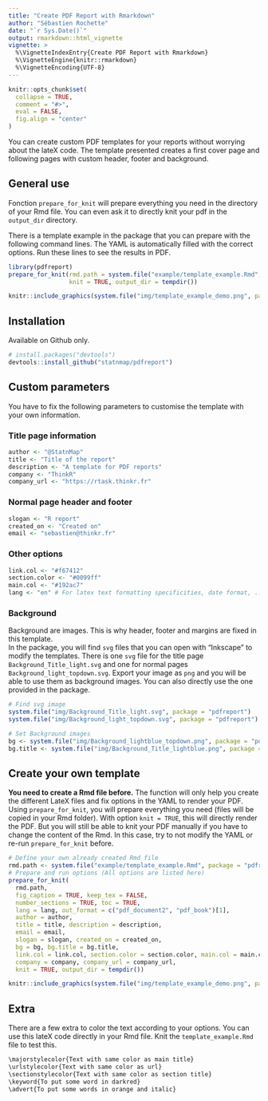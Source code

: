 ```yaml
---
title: "Create PDF Report with Rmarkdown"
author: "Sébastien Rochette"
date: "`r Sys.Date()`"
output: rmarkdown::html_vignette
vignette: >
  %\VignetteIndexEntry{Create PDF Report with Rmarkdown}
  %\VignetteEngine{knitr::rmarkdown}
  %\VignetteEncoding{UTF-8}
---
```


```r
knitr::opts_chunk$set(
  collapse = TRUE,
  comment = "#>",
  eval = FALSE,
  fig.align = "center"
)
```

You can create custom PDF templates for your reports without worrying about the lateX code. The template presented creates a first cover page and following pages with custom header, footer and background.  

## General use

Fonction `prepare_for_knit` will prepare everything you need in the directory of your Rmd file. You can even ask it to directly knit your pdf in the `output_dir` directory.  

There is a template example in the package that you can prepare with the following command lines. The YAML is automatically filled with the correct options. Run these lines to see the results in PDF.  

```r
library(pdfreport)
prepare_for_knit(rmd.path = system.file("example/template_example.Rmd", package = "pdfreport"),
                 knit = TRUE, output_dir = tempdir())
```

```r
knitr::include_graphics(system.file("img/template_example_demo.png", package = "pdfreport"))
```

## Installation

Available on Github only.

```r
# install.packages("devtools")
devtools::install_github("statnmap/pdfreport")
```

## Custom parameters
You have to fix the following parameters to customise the template with your own information.

### Title page information

```r
author <- "@StatnMap"
title <- "Title of the report"
description <- "A template for PDF reports"
company <- "ThinkR"
company_url <- "https://rtask.thinkr.fr"
```

### Normal page header and footer

```r
slogan <- "R report"
created_on <- "Created on"
email <- "sebastien@thinkr.fr"
```

### Other options

```r
link.col <- "#f67412"
section.color <- "#0099ff"
main.col <- "#192ac7"
lang <- "en" # For latex text formatting specificities, date format, ...
```

### Background

Background are images. This is why header, footer and margins are fixed in this template.  
In the package, you will find `svg` files that you can open with "Inkscape" to modify the templates. There is one `svg` file for the title page `Background_Title_light.svg` and one for normal pages `Background_light_topdown.svg`. Export your image as `png` and you will be able to use them as background images. You can also directly use the one provided in the package.

```r
# Find svg image
system.file("img/Background_Title_light.svg", package = "pdfreport")
system.file("img/Background_light_topdown.svg", package = "pdfreport")

# Set Background images
bg <- system.file("img/Background_lightblue_topdown.png", package = "pdfreport")
bg.title <- system.file("img/Background_Title_lightblue.png", package = "pdfreport")
```

## Create your own template

**You need to create a Rmd file before.** The function will only help you create the different LateX files and fix options in the YAML to render your PDF. Using `prepare_for_knit`, you will prepare everything you need (files will be copied in your Rmd folder). With option `knit = TRUE`, this will directly render the PDF. But you will still be able to knit your PDF manually if you have to change the content of the Rmd. In this case, try to not modify the YAML or re-run `prepare_for_knit` before.  

```r
# Define your own already created Rmd file
rmd.path <- system.file("example/template_example.Rmd", package = "pdfreport")
# Prepare and run options (All options are listed here)
prepare_for_knit(
  rmd.path, 
  fig_caption = TRUE, keep_tex = FALSE,
  number_sections = TRUE, toc = TRUE,
  lang = lang, out_format = c("pdf_document2", "pdf_book")[1],
  author = author, 
  title = title, description = description,
  email = email,
  slogan = slogan, created_on = created_on,
  bg = bg, bg.title = bg.title,
  link.col = link.col, section.color = section.color, main.col = main.col,
  company = company, company_url = company_url,
  knit = TRUE, output_dir = tempdir())
```

```r
knitr::include_graphics(system.file("img/template_example_demo.png", package = "pdfreport"))
```

## Extra

There are a few extra to color the text according to your options. You can use this lateX code directly in your Rmd file. Knit the `template_example.Rmd` file to test this.

```md
\majorstylecolor{Text with same color as main title}
\urlstylecolor{Text with same color as url}
\sectionstylecolor{Text with same color as section title}
\keyword{To put some word in darkred}
\advert{To put some words in orange and italic}

```

